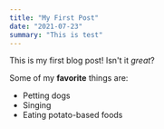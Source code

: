 ```yaml
---
title: "My First Post"
date: "2021-07-23"
summary: "This is test"
---
```


This is my first blog post! Isn't it _great_?

Some of my **favorite** things are:

- Petting dogs
- Singing
- Eating potato-based foods
